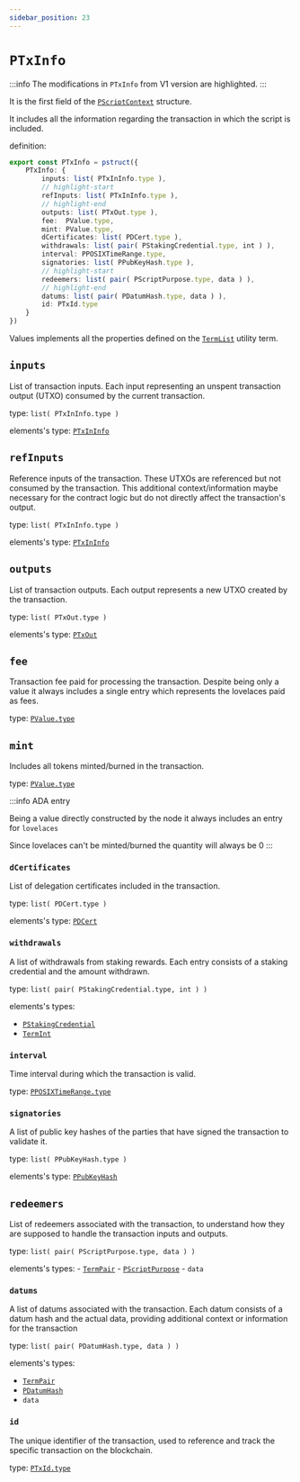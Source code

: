 ```yaml
---
sidebar_position: 23
---
```


# `PTxInfo`

:::info
The modifications in `PTxInfo` from V1 version are highlighted.
:::

It is the first field of the [`PScriptContext`](./PScriptContext) structure.

It includes all the information regarding the transaction in which the script is included.

definition:

```ts
export const PTxInfo = pstruct({
    PTxInfo: {
        inputs: list( PTxInInfo.type ),
        // highlight-start
        refInputs: list( PTxInInfo.type ),
        // highlight-end
        outputs: list( PTxOut.type ),
        fee:  PValue.type,
        mint: PValue.type,
        dCertificates: list( PDCert.type ),
        withdrawals: list( pair( PStakingCredential.type, int ) ),
        interval: PPOSIXTimeRange.type,
        signatories: list( PPubKeyHash.type ),
        // highlight-start
        redeemers: list( pair( PScriptPurpose.type, data ) ),
        // highlight-end
        datums: list( pair( PDatumHash.type, data ) ),
        id: PTxId.type
    }
})
```

Values implements all the properties defined on the [`TermList`](../../../../stdlib/TermList) utility term.

## `inputs`

List of transaction inputs. Each input representing an unspent transaction output (UTXO) consumed by the current transaction.

type: `list( PTxInInfo.type )`

elements's type: [`PTxInInfo`](../Tx/PTxInInfo)

## `refInputs`

Reference inputs of the transaction. These UTXOs are referenced but not consumed by the transaction.
This additional context/information maybe necessary for the contract logic but do not directly affect the transaction's output.

type: `list( PTxInInfo.type )`

elements's type: [`PTxInInfo`](../Tx/PTxInInfo)

## `outputs`

List of transaction outputs. Each output represents a new UTXO created by the transaction.

type: `list( PTxOut.type )`

elements's type: [`PTxOut`](../Tx/PTxOut)

## `fee`

Transaction fee paid for processing the transaction.
Despite being only a value it always includes a single entry which represents the lovelaces paid as fees.

type: [`PValue.type`](../../V1/Value/PValue)

## `mint`

Includes all tokens minted/burned in the transaction.

type: [`PValue.type`](../../V1/Value/PValue)

:::info ADA entry

Being a value directly constructed by the node it always includes an entry for `lovelaces`

Since lovelaces can't be minted/burned the quantity will always be 0
:::


### `dCertificates`

List of delegation certificates included in the transaction.

type: `list( PDCert.type )`

elements's type: [`PDCert`](../../V1/PDCert)

### `withdrawals`

A list of withdrawals from staking rewards. Each entry consists of a staking credential and the amount withdrawn.

type: `list( pair( PStakingCredential.type, int ) )`

elements's types: 

- [`PStakingCredential`](../../V1/Address/PStakingCredential)
- [`TermInt`](../../../../stdlib/TermInt)

### `interval`

Time interval during which the transaction is valid.

type: [`PPOSIXTimeRange.type`](../../V1/Time/PPOSIXTimeRange)


### `signatories`

A list of public key hashes of the parties that have signed the transaction to validate it.

type: `list( PPubKeyHash.type )`

elements's type: [`PPubKeyHash`](../../V1/PubKey/PPubKeyHash) 

## `redeemers`

List of redeemers associated with the transaction, to understand how they are supposed to handle the transaction inputs and outputs.

type: `list( pair( PScriptPurpose.type, data ) )`

elements's types:
    - [`TermPair`](../../../../stdlib/TermPair)
    - [`PScriptPurpose`](../../V1/ScriptContext/PScriptPurpose)
    - `data`

### `datums`

A list of datums associated with the transaction.
Each datum consists of a datum hash and the actual data, providing additional context or information for the transaction

type: `list( pair( PDatumHash.type, data ) )`

elements's types: 

- [`TermPair`](../../../../stdlib/TermPair)
- [`PDatumHash`](../../V1/ScriptsHashes/PDatumHash)
- `data`

### `id`

The unique identifier of the transaction, used to reference and track the specific transaction on the blockchain.

type: [`PTxId.type`](../../V1/Tx/PTxId)